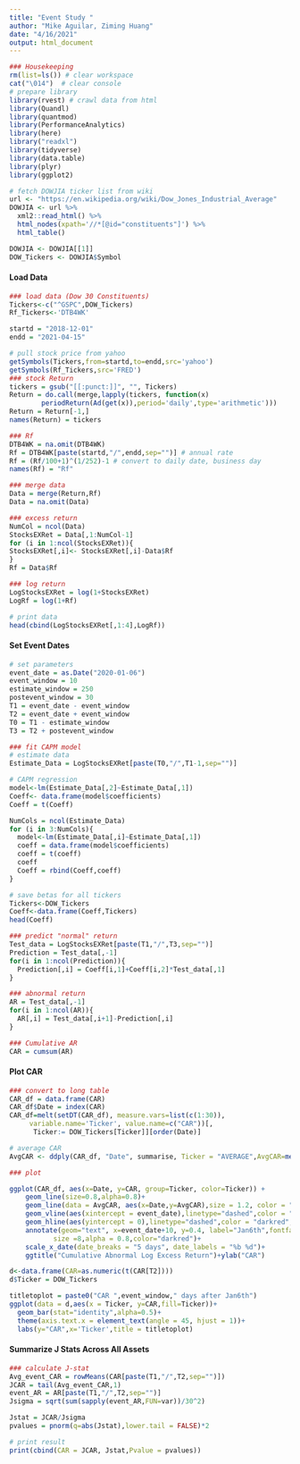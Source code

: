 ```yaml
---
title: "Event Study "
author: "Mike Aguilar, Ziming Huang"
date: "4/16/2021"
output: html_document
---
```



```r
### Housekeeping
rm(list=ls()) # clear workspace
cat("\014")  # clear console
# prepare library
library(rvest) # crawl data from html
library(Quandl)
library(quantmod)
library(PerformanceAnalytics)
library(here)
library("readxl")
library(tidyverse)
library(data.table)
library(plyr)
library(ggplot2)
```

```r
# fetch DOWJIA ticker list from wiki
url <- "https://en.wikipedia.org/wiki/Dow_Jones_Industrial_Average"
DOWJIA <- url %>%
  xml2::read_html() %>%
  html_nodes(xpath='//*[@id="constituents"]') %>%
  html_table()

DOWJIA <- DOWJIA[[1]]
DOW_Tickers <- DOWJIA$Symbol
```


#### Load Data
```r
### load data (Dow 30 Constituents)
Tickers<-c("^GSPC",DOW_Tickers)
Rf_Tickers<-'DTB4WK'

startd = "2018-12-01"
endd = "2021-04-15"

# pull stock price from yahoo 
getSymbols(Tickers,from=startd,to=endd,src='yahoo')
getSymbols(Rf_Tickers,src='FRED')
### stock Return
tickers = gsub("[[:punct:]]", "", Tickers)
Return = do.call(merge,lapply(tickers, function(x) 
        periodReturn(Ad(get(x)),period='daily',type='arithmetic')))
Return = Return[-1,]
names(Return) = tickers

### Rf
DTB4WK = na.omit(DTB4WK)
Rf = DTB4WK[paste(startd,"/",endd,sep="")] # annual rate
Rf = (Rf/100+1)^(1/252)-1 # convert to daily date, business day
names(Rf) = "Rf"

### merge data
Data = merge(Return,Rf)
Data = na.omit(Data)

### excess return
NumCol = ncol(Data)
StocksEXRet = Data[,1:NumCol-1]
for (i in 1:ncol(StocksEXRet)){
StocksEXRet[,i]<- StocksEXRet[,i]-Data$Rf
}
Rf = Data$Rf

### log return
LogStocksEXRet = log(1+StocksEXRet)
LogRf = log(1+Rf)

# print data
head(cbind(LogStocksEXRet[,1:4],LogRf))
```

<!-- ### Event Study -->
#### Set Event Dates
```r
# set parameters
event_date = as.Date("2020-01-06")
event_window = 10 
estimate_window = 250 
postevent_window = 30
T1 = event_date - event_window
T2 = event_date + event_window
T0 = T1 - estimate_window
T3 = T2 + postevent_window

### fit CAPM model
# estimate data
Estimate_Data = LogStocksEXRet[paste(T0,"/",T1-1,sep="")]

# CAPM regression
model<-lm(Estimate_Data[,2]~Estimate_Data[,1])
Coeff<- data.frame(model$coefficients)
Coeff = t(Coeff)

NumCols = ncol(Estimate_Data)
for (i in 3:NumCols){
  model<-lm(Estimate_Data[,i]~Estimate_Data[,1])
  coeff = data.frame(model$coefficients)
  coeff = t(coeff)
  coeff
  Coeff = rbind(Coeff,coeff)
}

# save betas for all tickers
Tickers<-DOW_Tickers
Coeff<-data.frame(Coeff,Tickers)
head(Coeff)

### predict "normal" return
Test_data = LogStocksEXRet[paste(T1,"/",T3,sep="")]
Prediction = Test_data[,-1]
for(i in 1:ncol(Prediction)){
  Prediction[,i] = Coeff[i,1]+Coeff[i,2]*Test_data[,1]
}

### abnormal return
AR = Test_data[,-1]
for(i in 1:ncol(AR)){
  AR[,i] = Test_data[,i+1]-Prediction[,i]
}

### Cumulative AR
CAR = cumsum(AR)

```

#### Plot CAR
```r
### convert to long table
CAR_df = data.frame(CAR)
CAR_df$Date = index(CAR)
CAR_df=melt(setDT(CAR_df), measure.vars=list(c(1:30)), 
     variable.name='Ticker', value.name=c("CAR"))[, 
      Ticker:= DOW_Tickers[Ticker]][order(Date)]

# average CAR
AvgCAR <- ddply(CAR_df, "Date", summarise, Ticker = "AVERAGE",AvgCAR=mean(CAR))

### plot

ggplot(CAR_df, aes(x=Date, y=CAR, group=Ticker, color=Ticker)) +
    geom_line(size=0.8,alpha=0.8)+
    geom_line(data = AvgCAR, aes(x=Date,y=AvgCAR),size = 1.2, color = "black")+
    geom_vline(aes(xintercept = event_date),linetype="dashed",color = "darkred",size=1.5)+
    geom_hline(aes(yintercept = 0),linetype="dashed",color = "darkred",size=1.1)+
    annotate(geom="text", x=event_date+10, y=0.4, label="Jan6th",fontface =2,
           size =8,alpha = 0.8,color="darkred")+
    scale_x_date(date_breaks = "5 days", date_labels = "%b %d")+
    ggtitle("Cumulative Abnormal Log Excess Return")+ylab("CAR")
```

```r
d<-data.frame(CAR=as.numeric(t(CAR[T2])))
d$Ticker = DOW_Tickers

titletoplot = paste0("CAR ",event_window," days after Jan6th")
ggplot(data = d,aes(x = Ticker, y=CAR,fill=Ticker))+
  geom_bar(stat="identity",alpha=0.5)+
  theme(axis.text.x = element_text(angle = 45, hjust = 1))+
  labs(y="CAR",x='Ticker',title = titletoplot)
```


#### Summarize J Stats Across All Assets
```r
### calculate J-stat
Avg_event_CAR = rowMeans(CAR[paste(T1,"/",T2,sep="")])
JCAR = tail(Avg_event_CAR,1)
event_AR = AR[paste(T1,"/",T2,sep="")]
Jsigma = sqrt(sum(sapply(event_AR,FUN=var))/30^2)

Jstat = JCAR/Jsigma
pvalues = pnorm(q=abs(Jstat),lower.tail = FALSE)*2

# print result
print(cbind(CAR = JCAR, Jstat,Pvalue = pvalues))
```



